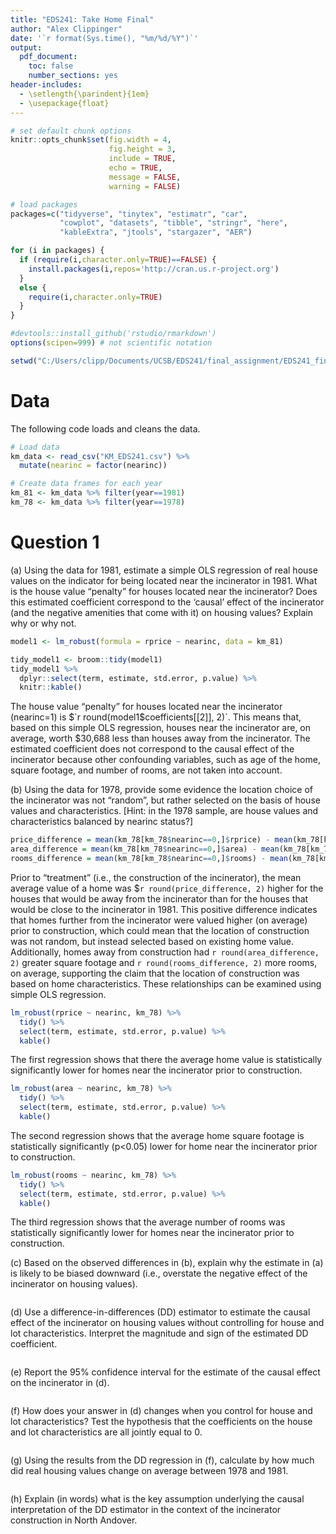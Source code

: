 ```yaml
---
title: "EDS241: Take Home Final"
author: "Alex Clippinger"
date: '`r format(Sys.time(), "%m/%d/%Y")`'
output: 
  pdf_document:
    toc: false
    number_sections: yes
header-includes:
  - \setlength{\parindent}{1em}
  - \usepackage{float}
--- 
```


``` r
# set default chunk options
knitr::opts_chunk$set(fig.width = 4, 
                      fig.height = 3, 
                      include = TRUE,
                      echo = TRUE, 
                      message = FALSE, 
                      warning = FALSE)

# load packages
packages=c("tidyverse", "tinytex", "estimatr", "car",
           "cowplot", "datasets", "tibble", "stringr", "here", 
           "kableExtra", "jtools", "stargazer", "AER")

for (i in packages) {
  if (require(i,character.only=TRUE)==FALSE) {
    install.packages(i,repos='http://cran.us.r-project.org')
  }
  else {
    require(i,character.only=TRUE)
  }
}

#devtools::install_github('rstudio/rmarkdown')
options(scipen=999) # not scientific notation

setwd("C:/Users/clipp/Documents/UCSB/EDS241/final_assignment/EDS241_final")
```

# Data

\noindent The following code loads and cleans the data.

```r
# Load data
km_data <- read_csv("KM_EDS241.csv") %>% 
  mutate(nearinc = factor(nearinc))

# Create data frames for each year
km_81 <- km_data %>% filter(year==1981)
km_78 <- km_data %>% filter(year==1978)
```

# Question 1

\noindent (a) Using the data for 1981, estimate a simple OLS regression of real house values on the indicator for being located near the incinerator in 1981. What is the house value “penalty” for houses located near the incinerator? Does this estimated coefficient correspond to the ‘causal’ effect of the incinerator (and the negative amenities that come with it) on housing values? Explain why or why not.

```r
model1 <- lm_robust(formula = rprice ~ nearinc, data = km_81)

tidy_model1 <- broom::tidy(model1)
tidy_model1 %>%
  dplyr::select(term, estimate, std.error, p.value) %>% 
  knitr::kable()
```

The house value "penalty" for houses located near the incinerator (nearinc=1) is $`r round(model1$coefficients[[2]], 2)`. This means that, based on this simple OLS regression, houses near the incinerator are, on average, worth $30,688 less than houses away from the incinerator. The estimated coefficient does not correspond to the causal effect of the incinerator because other confounding variables, such as age of the home, square footage, and number of rooms, are not taken into account.

\newpage
\noindent (b) Using the data for 1978, provide some evidence the location choice of the incinerator was not “random”, but rather selected on the basis of house values and characteristics. [Hint: in the 1978 sample, are house values and characteristics balanced by nearinc status?]

```r
price_difference = mean(km_78[km_78$nearinc==0,]$rprice) - mean(km_78[km_78$nearinc==1,]$rprice)
area_difference = mean(km_78[km_78$nearinc==0,]$area) - mean(km_78[km_78$nearinc==1,]$area)
rooms_difference = mean(km_78[km_78$nearinc==0,]$rooms) - mean(km_78[km_78$nearinc==1,]$rooms)
```

Prior to "treatment" (i.e., the construction of the incinerator), the mean average value of a home was $`r round(price_difference, 2)` higher for the houses that would be away from the incinerator than for the houses that would be close to the incinerator in 1981. This positive difference indicates that homes further from the incinerator were valued higher (on average) prior to construction, which could mean that the location of construction was not random, but instead selected based on existing home value. Additionally, homes away from construction had `r round(area_difference, 2)` greater square footage and `r round(rooms_difference, 2)` more rooms, on average, supporting the claim that the location of construction was based on home characteristics. These relationships can be examined using simple OLS regression.

```r
lm_robust(rprice ~ nearinc, km_78) %>% 
  tidy() %>% 
  select(term, estimate, std.error, p.value) %>% 
  kable()
```

The first regression shows that there the average home value is statistically significantly lower for homes near the incinerator prior to construction.

```r
lm_robust(area ~ nearinc, km_78) %>% 
  tidy() %>% 
  select(term, estimate, std.error, p.value) %>% 
  kable()
```

The second regression shows that the average home square footage is statistically significantly (p<0.05) lower for home near the incinerator prior to construction. 

```r
lm_robust(rooms ~ nearinc, km_78) %>% 
  tidy() %>% 
  select(term, estimate, std.error, p.value) %>% 
  kable()
```

The third regression shows that the average number of rooms was statistically significantly lower for homes near the incinerator prior to construction.


\noindent (c) Based on the observed differences in (b), explain why the estimate in (a) is likely to be biased downward (i.e., overstate the negative effect of the incinerator on housing values).


```r

```



\noindent (d) Use a difference-in-differences (DD) estimator to estimate the causal effect of the incinerator on housing values without controlling for house and lot characteristics. Interpret the magnitude and sign of the estimated DD coefficient. 

```r

```



\noindent (e) Report the 95% confidence interval for the estimate of the causal effect on the incinerator in (d).

```r

```



\noindent (f) How does your answer in (d) changes when you control for house and lot characteristics? Test the hypothesis that the coefficients on the house and lot characteristics are all jointly equal to 0.

```r

```



\noindent (g)  Using the results from the DD regression in (f), calculate by how much did real housing values change on average between 1978 and 1981.


```r

```



\noindent (h) Explain (in words) what is the key assumption underlying the causal interpretation of the DD estimator in the context of the incinerator construction in North Andover.

```r

```


